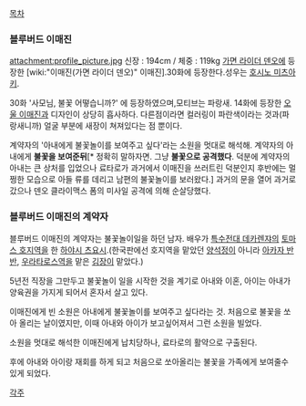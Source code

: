 [[목차]]

=== 블루버드 이매진 ===
attachment:profile_picture.jpg
신장 : 194cm / 체중 : 119kg
[[가면 라이더 덴오]]에 등장한 [wiki:"이매진(가면 라이더 덴오)" 이매진].30화에 등장한다.성우는 [[호시노 미츠아키]].

30화 '사모님, 불꽃 어떻습니까?' 에 등장하였으며,모티브는 파랑새. 14화에 등장한 [[오울 이매진]]과 디자인이 상당히 흡사하다. 다른점이라면 컬러링이 파란색이라는 것과(파랑새니까) 얼굴 부분에 새장이 쳐져있다는 점 뿐이다. 

계약자의 '아내에게 불꽃놀이를 보여주고 싶다'라는 소원을 멋대로 해석해. 계약자의 아내에게 '''불꽃을 보여준뒤'''[* 정확히 말하자면. 그냥 '''불꽃으로 공격했다'''. 덕분에 계약자의 아내는 큰 상처를 입었으나 료타로가 과거에서 이매진을 쓰러트린 덕분인지 후반에는 멀쩡한 모습으로 아들 류를 데리고 남편의 불꽃놀이를 보러왔다.] 과거의 문을 열어 과거로 갔으나 덴오 클라이맥스 폼의 미사일 공격에 의해 순살당했다.

=== 블루버드 이매진의 계약자 ===
블루버드 이매진의 계약자는 불꽃놀이일을 하던 남자.
배우가 [[특수전대 데카렌쟈]]의 [[토마스 호지]]역을 한 [[하야시 츠요시]].(한국판에선 호지역을 맡았던 [[양석정]]이 아니라 [[아카자 반반]], [[우라타로스]]역을 맡은 [[김장]]이 맡았다.)

5년전 직장을 그만두고 불꽃놀이 일을 시작한 것을 계기로 아내와 이혼, 아이는 아내가 양육권을 가지게 되어서 혼자서 살고 있다.

이매진에게 빈 소원은 아내에게 불꽃놀이를 보여주고 싶다라는 것.
처음으로 불꽃을 쏘아 올리는 날이였지만, 이때 아내와 아이가 보고싶어져서 그런 소원을 빌었다.

소원을 멋대로 해석한 이매진에게 납치당하나, 료타로의 활약으로 구출된다.

후에 아내와 아이랑 재회를 하게 되고 처음으로 쏘아올리는 불꽃을 가족에게 보여줄수 있게 되었다.

[[각주]]
